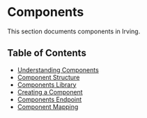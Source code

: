 <Meta title="Components|Introduction" />

# Components
This section documents components in Irving.

## Table of Contents
* [Understanding Components](?path=/docs/components-understanding-components--page)
* [Component Structure](?path=/docs/components-components-structure--page)
* [Components Library](?path=/docs/components-components-library--page)
* [Creating a Component](?path=/docs/components-creating-a-component--page)
* [Components Endpoint](?path=/docs/components-components-endpoint--page)
* [Component Mapping](?path=/docs/components-component-mapping--page)
